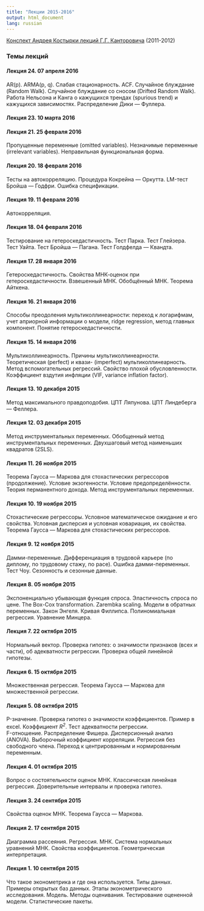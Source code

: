 ```yaml
---
title: "Лекции 2015-2016"
output: html_document
lang: russian
---
```


[Конспект Андрея Костырки лекций Г.Г. Канторовича](https://github.com/bdemeshev/em301/raw/master/hse_notes/kantorovich,%20lectures%20by%20kostyrka.pdf) (2011-2012)

### Темы лекций

#### Лекция 24. 07 апреля 2016

AR(p). ARMA(p, q). Слабая стационарность. ACF. Случайное блуждание (Random Walk). Случайное блуждание со сносом (Drifted Random Walk). Работа Нельсона и Канга о кажущихся трендах (spurious trend) и кажущихся зависимостях. Распределение Дики — Фуллера.

#### Лекция 23. 10 марта 2016

#### Лекция 21. 25 февраля 2016

Пропущенные переменные (omitted variables). Незначимые переменные (irrelevant variables). Неправильная функциональная форма. 

#### Лекция 20. 18 февраля 2016

Тесты на автокорреляцию. Процедура Кокрейна — Оркутта. LM-тест Бройша — Годфри. Ошибка спецификации. 

#### Лекция 19. 11 февраля 2016

Автокорреляция.

#### Лекция 18. 04 февраля 2016

Тестирование на гетероскедастичность. Тест Парка. Тест Глейзера. Тест Уайта. Тест Бройша — Пагана. Тест Голдфелда — Квандта.

#### Лекция 17. 28 января 2016

Гетероскедастичность. Свойства МНК-оценок при гетероскедастичности. Взвешенный МНК. Обобщённый МНК. Теорема Айткена. 

#### Лекция 16. 21 января 2016

Способы преодоления мультиколлинеарности: переход к логарифмам, yчет априорной информации о модели, ridge regression, метод главных компонент. Понятие гетероскедастичности.

#### Лекция 15. 14 января 2016

Мультиколлинеарность. Причины мультиколлинеарности. Теоретическая (perfect) и квази- (imperfect) мультиколлинеарность. Метод вспомогательных регрессий. Свойство плохой обусловленности. Коэффициент вздутия инфляции (VIF, variance inflation factor).


#### Лекция 13. 10 декабря 2015

Метод максимального правдоподобия. ЦПТ Ляпунова. ЦПТ Линдеберга --- Феллера.

#### Лекция 12. 03 декабря 2015

Метод инструментальных переменных. Обобщенный метод инструментальных переменных. Двухшаговый метод наименьших квадратов (2SLS).

#### Лекция 11. 26 ноября 2015

Теорема Гаусса --- Маркова для стохастических регрессоров (продолжение). Условие экзогенности. Условие предопределённости. Теория перманентного дохода. Метод инструментальных переменных.


#### Лекция 10. 19 ноября 2015

Стохастические регрессоры. Условное математическое ожидание и его свойства. Условная дисперсия и условная ковариация, их свойства. Теорема Гаусса --- Маркова для стохастических регрессоров.

#### Лекция 9. 12 ноября 2015

Дамми-переменные. Дифференциация в трудовой карьере (по диплому, по трудовому стажу, по расе). Ошибка дамми-переменных. Тест Чоу. Сезонность и сезонные данные.

#### Лекция 8. 05 ноября 2015

Экспоненциально убывающая функция спроса. Эластичность спроса по цене. The Box-Cox transformation. Zarembka scaling. Модели в обратных переменных. Закон Энгеля. Кривая Филлипса. Полиномиальная регрессия. Уравнение Минцера.

#### Лекция 7. 22 октября 2015

Нормальный вектор. Проверка гипотез: о значимости признаков (всех и части), об адекватности регрессии. Проверка общей линейной гипотезы.

#### Лекция 6. 15 октября 2015

Множественная регрессия. Теорема Гаусса --- Маркова для множественной регрессии.

#### Лекция 5. 08 октября 2015

P-значение. Проверка гипотез о значимости коэффициентов. Пример в excel. Коэффициент <i>R<sup>2</sup></i>. Тест адекватности регрессии. 
<br />F-отношение. Распределение Фишера. Дисперсионный анализ (ANOVA). Выборочный коэффициент корреляции. Регрессия без свободного члена. Переход к центрированным и нормированным переменным.

#### Лекция 4. 01 октября 2015

Вопрос о состоятельности оценок МНК. Классическая линейная регрессия. Доверительные интервалы и проверка гипотез.

#### Лекция 3. 24 сентября 2015

Свойства оценок МНК. Теорема Гаусса --- Маркова.

#### Лекция 2. 17 сентября 2015

Диаграмма рассеяния. Регрессия. МНК. Система нормальных уравнений МНК. Свойства коэффициентов. Геометрическая интерпретация.

#### Лекция 1. 10 сентября 2015

Что такое эконометрика и где она используется. Типы данных. Примеры открытых баз данных. Этапы эконометрического исследования. Модель. Методы оценивания. Тестирование оцененной модели. Статистические пакеты.




